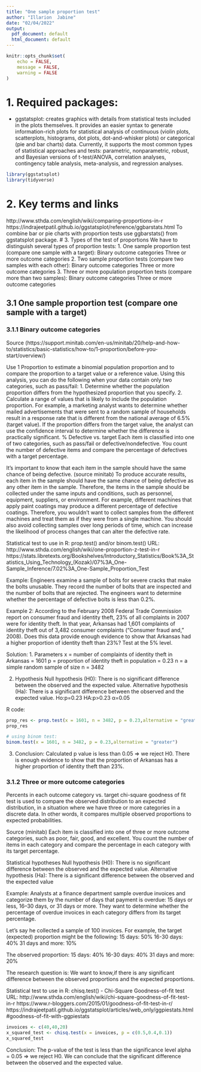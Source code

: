 ---
title: "One sample proportion test"
author: "Illarion  Jabine"
date: "02/04/2022"
output:
  pdf_document: default
  html_document: default
---

```{r setup, include=FALSE}
knitr::opts_chunk$set(
	echo = FALSE,
	message = FALSE,
	warning = FALSE
)
```


# 1. Required packages:


* ggstatsplot: 
creates graphics with details from statistical tests included in the plots themselves. 
It provides an easier syntax to generate information-rich plots for statistical analysis of continuous (violin plots, scatterplots, histograms, dot plots, dot-and-whisker plots) or categorical (pie and bar charts) data. 
Currently, it supports the most common types of statistical approaches and tests: parametric, nonparametric, robust, and Bayesian versions of t-test/ANOVA, correlation analyses, contingency table analysis, meta-analysis, and regression analyses.

```{r load libraries, message=FALSE, warning=FALSE}
library(ggstatsplot)
library(tidyverse)
```


# 2. Key terms and links
http://www.sthda.com/english/wiki/comparing-proportions-in-r
https://indrajeetpatil.github.io/ggstatsplot/reference/ggbarstats.html
To combine bar or pie charts with proportion tests use ggbarstats() from ggstatsplot package.
# 3. Types of the test of proportions
We have to distinguish several types of proportion tests:
 1. One sample proportion test (compare one sample with a target):
     Binary outcome categories
     Three or more outcome categories
 2. Two sample proportion tests (compare two samples with each other):
    Binary outcome categories
    Three or more outcome categories
 3. Three or more population proportion tests (compare more than two samples):
    Binary outcome categories
    Three or more outcome categories     

## 3.1 One sample proportion test (compare one sample with a target)

### 3.1.1 Binary outcome categories

Source (https://support.minitab.com/en-us/minitab/20/help-and-how-to/statistics/basic-statistics/how-to/1-proportion/before-you-start/overview/)

Use 1 Proportion to estimate a binomial population proportion and to compare the proportion to a target value or a reference value. Using this analysis, you can do the following when your data contain only two categories, such as pass/fail:
   1. Determine whether the population proportion differs from the hypothesized proportion that you specify.
   2. Calculate a range of values that is likely to include the population proportion.
For example, a marketing analyst wants to determine whether mailed advertisements that were sent to a random sample of households result in a response rate that is different from the national average of 6.5% (target value). If the proportion differs from the target value, the analyst can use the confidence interval to determine whether the difference is practically significant.
 % Defective vs. target
 Each item is classified into one of two categories, such as pass/fail or defective/nondefective. You count the number of defective items and compare the percentage of defectives with a target percentage. 

It's important to know that each item in the sample should have the same chance of being defective. 
(source minitab)
To produce accurate results, each item in the sample should have the same chance of being defective as any other item in the sample. Therefore, the items in the sample should be collected under the same inputs and conditions, such as personnel, equipment, suppliers, or environment. 
For example, different machines that apply paint coatings may produce a different percentage of defective coatings. Therefore, you wouldn't want to collect samples from the different machines and treat them as if they were from a single machine. You should also avoid collecting samples over long periods of time, which can increase the likelihood of process changes that can alter the defective rate. 

Statistical test to use in R: prop.test() and/or binom.test()
URL: http://www.sthda.com/english/wiki/one-proportion-z-test-in-r
https://stats.libretexts.org/Bookshelves/Introductory_Statistics/Book%3A_Statistics_Using_Technology_(Kozak)/07%3A_One-Sample_Inference/7.02%3A_One-Sample_Proportion_Test


Example:
Engineers examine a sample of bolts for severe cracks that make the bolts unusable. They record the number of bolts that are inspected and the number of bolts that are rejected. The engineers want to determine whether the percentage of defective bolts is less than 0.2%.

Example 2:
According to the February 2008 Federal Trade Commission report on consumer fraud and identity theft, 23% of all complaints in 2007 were for identity theft. In that year, Arkansas had 1,601 complaints of identity theft out of 3,482 consumer complaints ("Consumer fraud and," 2008). Does this data provide enough evidence to show that Arkansas had a higher proportion of identity theft than 23%? Test at the 5% level.

Solution:
1. Parameters
x = number of complaints of identity theft in Arkansas = 1601 
p = proportion of identity theft in population = 0.23
n = a simple random sample of size n  = 3482

2. Hypothesis
Null hypothesis (H0): There is no significant difference between the observed and the expected value.
Alternative hypothesis (Ha): There is a significant difference between the observed and the expected value.
Ho:p=0.23 
HA:p>0.23
α=0.05

R code:
```{r}
prop_res <- prop.test(x = 1601, n = 3482, p = 0.23,alternative = "greater",correct = TRUE)
prop_res

# using binom test:
binom.test(x = 1601, n = 3482, p = 0.23,alternative = "greater")
```
3. Conclusion:
Calculated p value is less than 0.05 => we reject H0. There is enough evidence to show that the proportion of Arkansas has a higher proportion of identity theft than 23%.



### 3.1.2 Three or more outcome categories

Percents in each outcome category vs. target
chi-square goodness of fit test is used to compare the observed distribution to an expected distribution, in a situation where we have three or more categories in a discrete data. In other words, it compares multiple observed proportions to expected probabilities.

Source (minitab)
Each item is classified into one of three or more outcome categories, such as poor, fair, good, and excellent. You count the number of items in each category and compare the percentage in each category with its target percentage. 

Statistical hypotheses
Null hypothesis (H0): There is no significant difference between the observed and the expected value.
Alternative hypothesis (Ha): There is a significant difference between the observed and the expected value

Example:
Analysts at a finance department sample overdue invoices and categorize them by the number of days that payment is overdue: 15 days or less, 16–30 days, or 31 days or more. They want to determine whether the percentage of overdue invoices in each category differs from its target percentage.

Let's say he collected a sample of 100 invoices.
For example, the target (expected) proportion might be the following: 
15 days: 50%
16-30 days: 40%
31 days and more: 10%

The observed proportion:
15 days: 40%
16-30 days: 40%
31 days and more: 20%

The research question is: We want to know,if there is any significant difference between the observed proportions and the expected proportions.

Statistical test to use in R: chisq.test() - Chi-Square Goodness-of-fit test
URL: http://www.sthda.com/english/wiki/chi-square-goodness-of-fit-test-in-r
     https://www.r-bloggers.com/2015/01/goodness-of-fit-test-in-r/
    https://indrajeetpatil.github.io/ggstatsplot/articles/web_only/ggpiestats.html#goodness-of-fit-with-ggpiestats

```{r}
invoices <- c(40,40,20)
x_squared_test <- chisq.test(x = invoices, p = c(0.5,0.4,0.1))
x_squared_test
```
Conclusion:
The p-value of the test is less than the significance level alpha = 0.05 => we reject H0. We can conclude that the significant difference between the observed and the expected value.